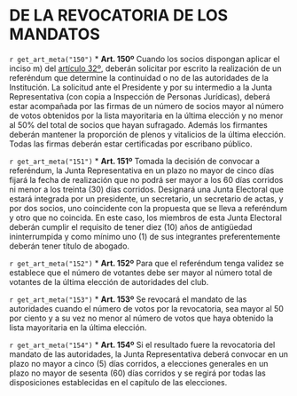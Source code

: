 # DE LA REVOCATORIA DE LOS MANDATOS

`r get_art_meta("150")`
* **Art. 150º**
Cuando los socios dispongan aplicar el inciso m) del [artículo 32º](#art32), deberán solicitar por escrito la realización de un referéndum que determine la continuidad o no de las autoridades de la Institución. La solicitud ante el Presidente y por su intermedio a la Junta Representativa (con copia a Inspección de Personas Jurídicas), deberá estar acompañada por las firmas de un número de socios mayor al número de votos obtenidos por la lista mayoritaria en la última elección y no menor al 50% del total de socios que hayan sufragado. Además los firmantes deberán mantener la proporción de plenos y vitalicios de la última elección. Todas las firmas deberán estar certificadas por escribano público.

`r get_art_meta("151")`
* **Art. 151º**
Tomada la decisión de convocar a referéndum, la Junta Representativa en un plazo no mayor de cinco días fijará la fecha de realización que no podrá ser mayor a los 60 días corridos ni menor a los treinta (30) días corridos. Designará una Junta Electoral que estará integrada por un presidente, un secretario, un secretario de actas, y por dos socios, uno coincidente con la propuesta que se lleva a referéndum y otro que no coincida. En este caso, los miembros de esta Junta Electoral deberán cumplir el requisito de tener diez (10) años de antigüedad ininterrumpida y como mínimo uno (1) de sus integrantes preferentemente deberán tener título de abogado.

`r get_art_meta("152")`
* **Art. 152º**
Para que el referéndum tenga validez se establece que el número de votantes debe ser mayor al número total de votantes de la última elección de autoridades del club.

`r get_art_meta("153")`
* **Art. 153º**
Se revocará el mandato de las autoridades cuando el número de votos por la revocatoria, sea mayor al 50 por ciento y a su vez no menor al número de votos que haya obtenido la lista mayoritaria en la última elección.

`r get_art_meta("154")`
* **Art. 154º**
Si el resultado fuere la revocatoria del mandato de las autoridades, la Junta Representativa deberá convocar en un plazo no mayor a cinco (5) días corridos, a elecciones generales en un plazo no mayor de sesenta (60) días corridos y se regirá por todas las disposiciones establecidas en el capítulo de las elecciones.
